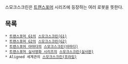 스모크스크린은 [[트랜스포머]] 시리즈에 등장하는 여러 로봇을 뜻한다.

== 목록 ==
 * [[트랜스포머 G1]]의 [[스모크스크린(G1)]]
 * [[트랜스포머 G2]]의 [[스모크스크린(G2)]]
 * [[트랜스포머 아마다]]의 [[스모크스크린(아마다)]]
 * [[트랜스포머 실사영화 시리즈]]의 [[스모크스크린(실사판)]]
 * Aligned 세계관의 [[스모크스크린(프라임)]]
